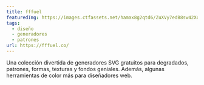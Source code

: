 ```yaml
---
title: fffuel
featuredImg: https://images.ctfassets.net/hamax8g2qtd6/ZuXVy7edB8sw42Xqkk6nE/28223aab14e1dd8d4f0e72b8980cafc9/cover.png
tags:
  - diseño
  - generadores
  - patrones
url: https://fffuel.co/
---
```


Una colección divertida de generadores SVG gratuitos para degradados, patrones, formas, texturas y fondos geniales. Además, algunas herramientas de color más para diseñadores web.
